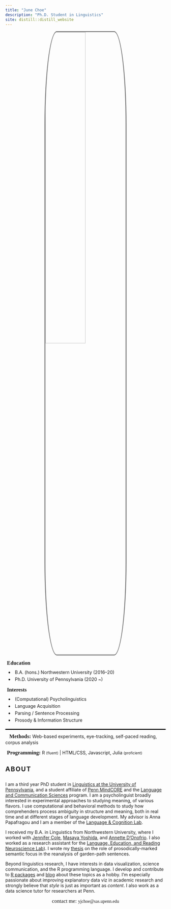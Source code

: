 ```yaml
---
title: "June Choe"
description: "Ph.D. Student in Linguistics"
site: distill::distill_website
---
```


<style>
d-article {
  padding-top: 5px;
  border-top: 0px;
}

d-title h1 {
  text-align: center;
  font-family: Roboto Mono;
  letter-spacing: 3px;
}

d-title p {
  text-align: center;
}

.hero-left img {
  width: 100%;
  border-radius: 15%;
  border: 3px solid grey;
  display: block;
  margin-left: auto;
  margin-right: auto;
  margin-bottom: 1em;
}

.hero-right p {
  margin: 10px 0px 10px 0px;
  font-size: 1.2em;
  font-family: Roboto Slab;
}

.hero-right li {
  margin-bottom: 5px;
  padding-left: 10px;
}

@media (min-width: 1200px) {
  .hero-left {
    width:32%;
    float:left;
  }
  .hero-right {
    width:63%;
    float:right;
  }
}

@media (max-width: 1199px) {
  .hero-left img {
    width: 50%;
  }
}
</style>

<div style="border-bottom:3px solid black; margin-bottom:20px">

<div class="hero-left">
  <img src="static/img/profile_rect.jpeg">
</div>

<div class="hero-right" style="padding-bottom:1em">
  <p style="font-weight:bold; margin-top:5px">
    <i class="fa fa-graduation-cap" aria-hidden="true" style="padding-right:5px"></i> Education
  </p>
  <li>B.A. (hons.) Northwestern University (2016–20)</li>
  <li>Ph.D. University of Pennsylvania (2020 ~)</li>
  <p style="font-weight:bold; margin-top:15px">
    <i class="fa fa-lightbulb-o" aria-hidden="true" style="padding-right:5px"></i> Interests
  </p>
  <li>(Computational) Psycholinguistics</li>
  <li>Language Acquisition</li>
  <li>Parsing / Sentence Processing</li>
  <li>Prosody & Information Structure</li> 
</div>

<div style="float:left; width:100%;">
  <p style="margin-bottom:.5em">
    <strong style="font-family: Roboto Slab; font-size: 1.2em">
      <i class="fa fa-flask" aria-hidden="true" style="padding-right:12.5px"></i> Methods: 
    </strong>
    Web-based experiments, eye-tracking, self-paced reading, corpus analysis
  </p>
  <p style="margin-bottom:1.5em">
    <strong style="font-family:Roboto Slab; font-size:1.2em">
      <i class="fa fa-code" aria-hidden="true" style="padding-right:5px"></i> Programming: 
    </strong>
    R <span style="font-size:0.8em">(fluent)</span> | HTML/CSS, Javascript, Julia <span style="font-size:0.8em">(proficient)</span>
  </p>
</div>

</div>


<h3 style="margin: 0px 0px 25px 0px; font-variant:small-caps; font-size:2em; letter-spacing:2px">about</h3>

<div class="about">

I am a third year PhD student in [Linguistics at the University of Pennsylvania](https://live-sas-www-ling.pantheon.sas.upenn.edu/), and a student affiliate of [Penn MindCORE](https://mindcore.sas.upenn.edu/) and the [Language and Communication Sciences](https://web.sas.upenn.edu/lcs/) program. I am a psycholinguist broadly interested in experimental approaches to studying meaning, of various flavors. I use computational and behavioral methods to study how comprehenders process ambiguity in structure and meaning, both in real time and at different stages of language development. My advisor is Anna Papafragou and I am a member of the [Language & Cognition Lab](https://www.langcoglab.com/).

I received my B.A. in Linguistics from Northwestern University, where I worked with [Jennifer Cole](https://sites.northwestern.edu/cole/), [Masaya Yoshida](https://faculty.wcas.northwestern.edu/~myo507/), and [Annette D'Onofrio](https://faculty.wcas.northwestern.edu/~akd2621/). I also worked as a research assistant for the [Language, Education, and Reading Neuroscience Lab](https://learnlab.northwestern.edu/)). I wrote my [thesis](https://escholarship.org/uc/item/5d84n2x7) on the role of prosodically-marked semantic focus in the reanalysis of garden-path sentences.

Beyond linguistics research, I have interests in data visualization, science communication, and the R programming language. I develop and contribute to [R packages](https://github.com/yjunechoe) and [blog](https://yjunechoe.github.io/blog.html) about these topics as a hobby. I'm especially passionate about improving explanatory data viz in academic research and strongly believe that _style_ is just as important as _content_. I also work as a data science tutor for researchers at Penn.

</div>

<p></p>

<div style='text-align: center; font-family: Fira Mono;'><span class="sc" style="font-size:1.2em">contact me: </span> yj<span>choe</span>\@sas.upenn.edu</div>

<a rel="me" href="https://fosstodon.org/@yjunechoe"></a>

<!-- 
Projects:

1) Acquisition of subordinate nouns as pragmatic inference
2) Prosodic focus in garden-path reanalysis
3) Computer-assisted snowball search for meta-analysis research
4) {ggplot2} internals for users

-->